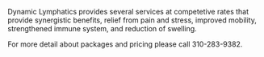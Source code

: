 Dynamic Lymphatics provides several services at competetive rates that provide synergistic benefits, relief from pain and stress, improved mobility, strengthened immune system, and reduction of swelling.

For more detail about packages and pricing please call 310-283-9382.
         